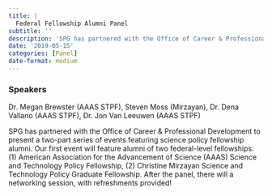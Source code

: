 ```yaml
---
title: |
  Federal Fellowship Alumni Panel
subtitle: ''
description: 'SPG has partnered with the Office of Career & Professional Development to present a two-part series of events featuring science policy fellowship alumni. '
date: '2019-05-15'
categories: [Panel]
date-format: medium 
---
```


### Speakers  
Dr. Megan Brewster (AAAS STPF), Steven Moss (Mirzayan), Dr. Dena Vallano (AAAS STPF), Dr. Jon Van Leeuwen (AAAS STPF)

SPG has partnered with the Office of Career & Professional Development to present a two-part series of events featuring science policy fellowship alumni. Our first event will feature alumni of two federal-level fellowships: (1) American Association for the Advancement of Science (AAAS) Science and Technology Policy Fellowship, (2) Christine Mirzayan Science and Technology Policy Graduate Fellowship. After the panel, there will a networking session, with refreshments provided!

